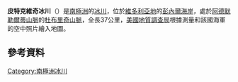 {{coord|71|23|S|168|52|E|display=title}}

'''皮特克維奇冰川'''（{{lang-en|Pitkevitch Glacier}}）是[[南極洲|南極洲]]的[[冰川|冰川]]，位於[[維多利亞地|維多利亞地]]的[[彭內爾海岸|彭內爾海岸]]，處於[[阿德默勒爾蒂山脈|阿德默勒爾蒂山脈]]的[[杜布里奇山脈|杜布里奇山脈]]，全長37公里，[[美國地質調查局|美國地質調查局]]根據測量和該國海軍的空中照片繪入地圖。

== 參考資料 ==
{{usgs-gazetteer}}
{{Antarctica-geo-stub}}
[[Category:南極洲冰川|Category:南極洲冰川]]